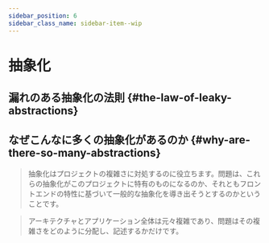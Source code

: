 ```yaml
---
sidebar_position: 6
sidebar_class_name: sidebar-item--wip
---
```



# 抽象化

<WIP ticket="186" />

## 漏れのある抽象化の法則 {#the-law-of-leaky-abstractions}

## なぜこんなに多くの抽象化があるのか {#why-are-there-so-many-abstractions}

> 抽象化はプロジェクトの複雑さに対処するのに役立ちます。問題は、これらの抽象化がこのプロジェクトに特有のものになるのか、それともフロントエンドの特性に基づいて一般的な抽象化を導き出そうとするのかということです。

> アーキテクチャとアプリケーション全体は元々複雑であり、問題はその複雑さをどのように分配し、記述するかだけです。
